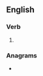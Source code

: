 ==English==

===Verb===
{{head|en|present participle}}

# {{present participle of|monetise|lang=en|nocat=1}}

===Anagrams===
* {{anagrams|en|a=egiimnnost|moistening}}
